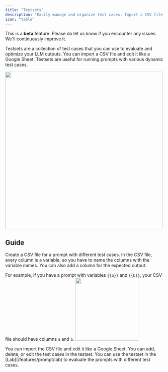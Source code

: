 ```yaml
---
title: "Testsets"
description: "Easily manage and organize test cases. Import a CSV file and edit it like a Google Sheet."
icon: "table"
---
```

<Note> This is a **beta** feature. Please do let us know if you encounter any issues. We'll continuously improve it.</Note>

Testsets are a collection of test cases that you can use to evaluate and optimize your LLM outputs. You can import a CSV file and edit it like a Google Sheet. Testsets are useful for running prompts with various dynamic test cases.

<img width="500" noZoom src="https://keywordsai-static.s3.amazonaws.com/docs/testsets.png" />

## Guide

<Steps>
<Step title="Create your test cases in a CSV file.">
Create a CSV file for a prompt with different test cases. In the CSV file, every column is a variable, so you have to name the columns with the variable names. You can also add a column for the expected output. 

For example, if you have a prompt with variables `{{a}}` and `{{b}}`, your CSV file should have columns `a` and `b`.
<img height="200" noZoom src="https://keywordsai-static.s3.amazonaws.com/docs/testsets-csv.png" />

</Step>

<Step title="Edit your testset">
You can import the CSV file and edit it like a Google Sheet. You can add, delete, or edit the test cases in the testset.
</Step>

<Step title="Use testsets in Lab">
You can use the testset in the [Lab](/features/prompt/lab) to evaluate the prompts with different test cases.
</Step>

</Steps>